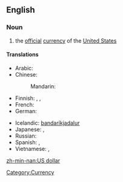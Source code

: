==English==

===Noun===
{{en-noun|sg=[[US]] [[dollar]]}}
{{wikipedia|United States dollar}}

# the [[official]] [[currency]] of the [[United States]]

====Translations====
{{trans-top|official currency of the United States}}
* Arabic: {{t|ar|دولار أمريكي|m|tr=dulaar 'amriikiy}}
* Chinese:
*: Mandarin: {{t-|cmn|美元|tr=Měiyuán|sc=Hani}}
* Finnish: {{t|fi|Yhdysvaltain dollari}},  {{t+|fi|dollari}},  {{t|fi|US-dollari}}
* French: {{t|fr|dollar américain|m}}
* German: {{t|de|US-Dollar|m}}
{{trans-mid}}
* Icelandic: [[bandaríkjadalur]]
* Japanese: {{t|ja|アメリカ・ドル|tr=Amerika-doru}},  {{t|ja|米ドル|tr=Bei-doru}}
* Russian: {{t|ru|американский доллар|m|tr=amerikánskij dóllar}}
* Spanish: {{t|es|dólar de EE.UU.|m}},  {{t|es|dólar americano|m}}
* Vietnamese: {{t|vi|đô-la Mỹ|xs=Vietnamese}},  {{t|vi|đồng Mỹ|xs=Vietnamese}}
{{trans-bottom}}

[[Category:Currency]]

[[zh-min-nan:US dollar]]